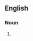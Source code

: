 ==English==

===Noun===
{{head|en|noun form|head=[[petrol]] [[station]]s}}

# {{plural of|en|petrol station}}